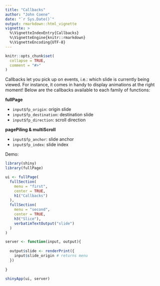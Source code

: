```yaml
---
title: "Callbacks"
author: "John Coene"
date: "`r Sys.Date()`"
output: rmarkdown::html_vignette
vignette: >
  %\VignetteIndexEntry{Callbacks}
  %\VignetteEngine{knitr::rmarkdown}
  %\VignetteEncoding{UTF-8}
---
```


```r
knitr::opts_chunk$set(
  collapse = TRUE,
  comment = "#>"
)
```

Callbacks let you pick up on events, i.e.: which slide is currently being viewed. For instance, it comes in handy to display animations at the right moment! Below are the callbacks available to each family of functions:

**fullPage**

- `input$fp_origin`: origin slide
- `input$fp_destination`: destination slide
- `input$fp_direction`: scroll direction

**pagePiling & multiScroll**

- `input$fp_anchor`: slide anchor
- `input$fp_index`: slide index

Demo:

```r
library(shiny)
library(fullPage)

ui <- fullPage(
  fullSection(
    menu = "first",
    center = TRUE,
    h1("Callbacks")
  ),
  fullSection(
    menu = "second",
    center = TRUE,
    h3("Slice"),
    verbatimTextOutput("slide")
  )
)

server <- function(input, output){
  
  output$slide <- renderPrint({
    input$slide_origin # returns menu
  })
  
}

shinyApp(ui, server)
```
